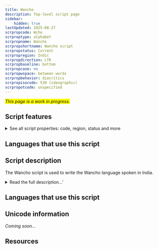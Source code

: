 ```yaml
---
title: Wancho
description: Top-level script page
sidebar:
    hidden: true
lastUpdated: 2025-08-27
scrpropcode: Wcho
scrproptype: alphabet
scrpropname: Wancho
scrpropshortname: Wancho script
scrpropstatus: Current
scrpropregion: Indic
scrpropdirection: LTR
scrpropbaseline: bottom
scrpropcase: no
scrpropwspace: between words
scrpropbehavior: diacritics
scrpropisocode: 530 (ideographic)
scrpropotcode: unspecified
---
```


<span style='background-color:yellow'>_This page is a work in progress._</span>


## Script features

<details>
<summary> See all script properties: code, region, status and more</summary>
<ScriptInfo />
</details>

## Languages that use this script

<WsList script='Wcho' wsMax='5' />

## Script description

The Wancho script is used to write the Wancho language spoken in India.

<details>
<summary>Read the full description...'</summary>It is a simple alphabetic script comprised of letters which represent both consonants and vowels. There are no conjunct characters. Diacritical marks are used on vowel letters to indicate tone. The Wancho script has its own set of digits. Punctuation marks such as comma, full stop and question mark, are commonly used. 

The Wancho script was developed between 2001 and 2012 by Mr Banwang Losu. A font has been created for it and one book has been published using the script.
</details>

## Languages that use this script

<WsList script='Wcho' wsMax='5' />

## Unicode information

_Coming soon..._

## Resources

<ScriptResources detailSummary='seemore' />

